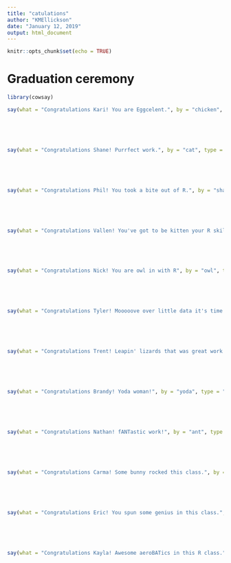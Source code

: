 ```yaml
---
title: "catulations"
author: "KMEllickson"
date: "January 12, 2019"
output: html_document
---
```


```r
knitr::opts_chunk$set(echo = TRUE)
```

# Graduation ceremony

```r
library(cowsay)

say(what = "Congratulations Kari! You are Eggcelent.", by = "chicken", type = "message")
```

<br><br><br>

```r
say(what = "Congratulations Shane! Purrfect work.", by = "cat", type = "message")
```

<br><br><br>

```r
say(what = "Congratulations Phil! You took a bite out of R.", by = "shark", type = "message")
```

<br><br><br>

```r
say(what = "Congratulations Vallen! You've got to be kitten your R skills are too good.", by = "cat", type = "message")
```

<br><br><br>

```r
say(what = "Congratulations Nick! You are owl in with R", by = "owl", type = "message")
```

<br><br><br>

```r
say(what = "Congratulations Tyler! Mooooove over little data it's time for HUGE data.", by = "cow", type = "message")
```

<br><br><br>

```r
say(what = "Congratulations Trent! Leapin' lizards that was great work.", by = "frog", type = "message")
```

<br><br><br>

```r
say(what = "Congratulations Brandy! Yoda woman!", by = "yoda", type = "message")
```

<br><br><br>

```r
say(what = "Congratulations Nathan! fANTastic work!", by = "ant", type = "message")
```

<br><br><br>


```r
say(what = "Congratulations Carma! Some bunny rocked this class.", by = "rabbit", type = "message")
```

<br><br><br>

```r
say(what = "Congratulations Eric! You spun some genius in this class.", by = "spider", type = "message")
```

<br><br><br>

```r
say(what = "Congratulations Kayla! Awesome aeroBATics in this R class.", by = "bat", type = "message")
```
